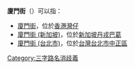 '''廈門街'''（{{lang-en|'''Amoy Street'''}}）可以指：

* [[廈門街|廈門街]]，位於[[香港|香港]][[灣仔|灣仔]]
* [[廈門街_(新加坡)|廈門街 (新加坡)]]，位於[[新加坡|新加坡]][[丹戎巴葛|丹戎巴葛]]
* [[廈門街_(台北市)|廈門街 (台北市)]]，位於[[台灣|台灣]][[台北市|台北市]][[中正區_(臺北市)|中正區]]

{{disambig}}

[[Category:三字路名消歧義|Category:三字路名消歧義]]